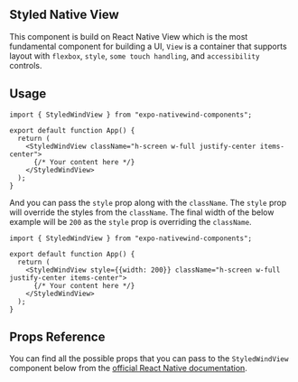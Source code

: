 ## Styled Native View

This component is build on React Native View which is the most fundamental component for building a UI, `View` is a container that supports layout with `flexbox`, `style`, `some touch handling`, and `accessibility` controls.

## Usage

```tsx filename="App.tsx" showLineNumbers
import { StyledWindView } from "expo-nativewind-components";

export default function App() {
  return (
    <StyledWindView className="h-screen w-full justify-center items-center">
      {/* Your content here */}
    </StyledWindView>
  );
}
```

And you can pass the `style` prop along with the `className`. The `style` prop will override the styles from the `className`. The final width of the below example will be `200` as the `style` prop is overriding the `className`.

```tsx filename="App.tsx" showLineNumbers
import { StyledWindView } from "expo-nativewind-components";

export default function App() {
  return (
    <StyledWindView style={{width: 200}} className="h-screen w-full justify-center items-center">
      {/* Your content here */}
    </StyledWindView>
  );
}
```

## Props Reference

You can find all the possible props that you can pass to the `StyledWindView` component below from the [official React Native documentation](https://reactnative.dev/docs/view#props).